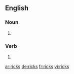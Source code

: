 {{also|Ricks}}
==English==

===Noun===
{{head|en|plural}}

# {{plural of|rick|lang=en}}

===Verb===
{{head|en|verb form}}

# {{en-third-person singular of|rick}}

[[ar:ricks]]
[[de:ricks]]
[[fr:ricks]]
[[vi:ricks]]